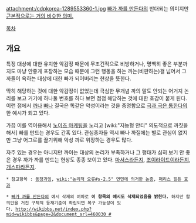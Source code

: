attachment:/cdpkorea-1289553360-1.jpg
[[빠가 까를 만든다]]의 반대되는 의미지만 [[극과 극은 통한다|근본적으로는 거의 비슷한 의미.]]

[[목차]]

== 개요 ==
특정 대상에 대한 유치한 악감정 때문에 무조건적으로 비방하거나, 명백히 좋은 부분까지도 마냥 안좋게 포장하는 모습 때문에 그런 행동을 하는 까는(비판하는)걸 넘어서 그 까들이 욕하는 대상에 대한 빠가 되어버리는 현상을 뜻한다.

딱히 해당하는 것에 대한 악감정이 없었는데 극심한 무개념 까의 말도 안되는 어거지 논리를 보고 거기에 하나둘 변호를 하다 보면 점점 해당하는 것에 대한 호감이 붙게 된다. 이런 점에서 [[까]]나 [[빠]]나 결국은 똑같은 악성이라는 것을 증명함으로 [[극과 극은 통한다]]의 한 예시가 되고 있다. 

가끔 이를 역이용해서 [[노이즈 마케팅]]을 노리고 [wiki:"지능형 안티" 의도적으로 까짓을 해서] 빠를 만드는 경우도 간혹 있다. 관심종자들 역시 빠나 까질에는 별로 관심이 없지만 그냥 어그로를 끌기위해 악성 까로 위장하는 경우도 많다.  

자주 있는 경우는 아니지만 까이는 대상의 논리가 부족하거나 그 행태가 심히 보기 안 좋은 경우 까가 까를 만드는 현상도 종종 보이고 있다. [[마재윤|마서스]]라든지, [[조이라이드]]이라든지, [[한국e스포츠협회|개스파]]라든지.

 * 참고항목 : [[동정과잉]], [[wiki:"논리적 오류#s-2.5" 연민에 의거한 논증]], [[패리스 힐튼 효과]]

 * [[빠가 까를 만든다]]의 예시 삭제의 여파로 '''이 항목의 예시도 삭제되었음을 밝힌다.''' 하지만 합의안을 거친 구체적 등재기준이 확립되면 복구 가능성이 있다. [[http://wikibbs.net/index.php?mid=wikibbs&page=2&document_srl=460030 #]]
